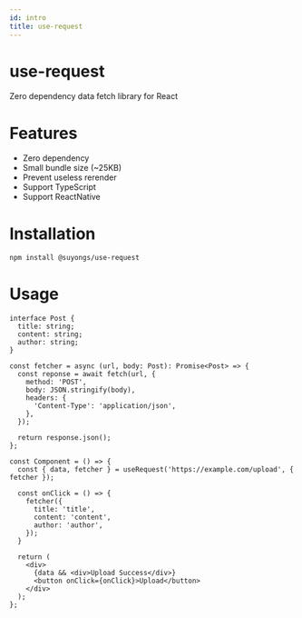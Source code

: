 ```yaml
---
id: intro
title: use-request
---
```


# use-request
Zero dependency data fetch library for React

# Features
* Zero dependency
* Small bundle size (~25KB)
* Prevent useless rerender
* Support TypeScript
* Support ReactNative

# Installation
```bash npm2yarn
npm install @suyongs/use-request
```

# Usage
```tsx
interface Post {
  title: string;
  content: string;
  author: string;
}

const fetcher = async (url, body: Post): Promise<Post> => {
  const reponse = await fetch(url, {
    method: 'POST',
    body: JSON.stringify(body),
    headers: {
      'Content-Type': 'application/json',
    },
  });

  return response.json();
};

const Component = () => {
  const { data, fetcher } = useRequest('https://example.com/upload', { fetcher });

  const onClick = () => {
    fetcher({
      title: 'title',
      content: 'content',
      author: 'author',
    });
  }

  return (
    <div>
      {data && <div>Upload Success</div>}
      <button onClick={onClick}>Upload</button>
    </div>
  );
};
```
